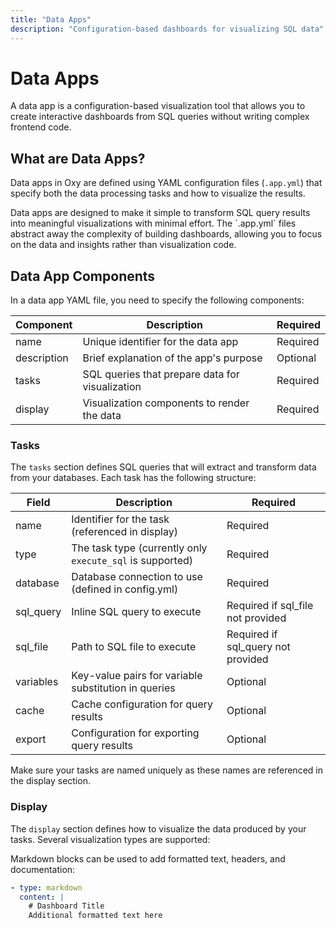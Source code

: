 ```yaml
---
title: "Data Apps"
description: "Configuration-based dashboards for visualizing SQL data"
---
```



# Data Apps

A data app is a configuration-based visualization tool that allows you to create interactive dashboards from SQL queries without writing complex frontend code. 

## What are Data Apps?

Data apps in Oxy are defined using YAML configuration files (`.app.yml`) that specify both the data processing tasks and how to visualize the results.

<Callout type="info">
  Data apps are designed to make it simple to transform SQL query results into meaningful visualizations with minimal effort. The `.app.yml` files abstract away the complexity of building dashboards, allowing you to focus on the data and insights rather than visualization code.
</Callout>

## Data App Components

In a data app YAML file, you need to specify the following components:

| Component | Description | Required |
| --- | --- | --- |
| name | Unique identifier for the data app | Required |
| description | Brief explanation of the app's purpose | Optional |
| tasks | SQL queries that prepare data for visualization | Required |
| display | Visualization components to render the data | Required |

### Tasks

The `tasks` section defines SQL queries that will extract and transform data from your databases. Each task has the following structure:

| Field | Description | Required |
| --- | --- | --- |
| name | Identifier for the task (referenced in display) | Required |
| type | The task type (currently only `execute_sql` is supported) | Required |
| database | Database connection to use (defined in config.yml) | Required |
| sql_query | Inline SQL query to execute | Required if sql_file not provided |
| sql_file | Path to SQL file to execute | Required if sql_query not provided |
| variables | Key-value pairs for variable substitution in queries | Optional |
| cache | Cache configuration for query results | Optional |
| export | Configuration for exporting query results | Optional |

<Callout type="warning">
  Make sure your tasks are named uniquely as these names are referenced in the display section.
</Callout>

### Display

The `display` section defines how to visualize the data produced by your tasks. Several visualization types are supported:

<Tabs/>
  <TabItem value="markdown" label="Markdown"/>
    Markdown blocks can be used to add formatted text, headers, and documentation:

```yaml
- type: markdown
  content: |
    # Dashboard Title
    Additional formatted text here